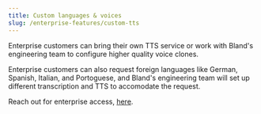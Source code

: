```yaml
---
title: Custom languages & voices
slug: /enterprise-features/custom-tts
---
```



Enterprise customers can bring their own TTS service or work with Bland's engineering team to configure higher quality voice clones.

Enterprise customers can also request foreign languages like German, Spanish, Italian, and Portoguese, and Bland's engineering team will set up different transcription and TTS to accomodate the request.

Reach out for enterprise access, <a href="https://forms.default.com/361589">here</a>.

